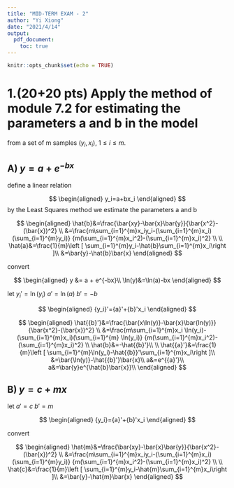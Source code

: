 ```yaml
---
title: "MID-TERM EXAM - 2"
author: "Yi Xiong"
date: "2021/4/14"
output: 
  pdf_document:
    toc: true
---
```


```r
knitr::opts_chunk$set(echo = TRUE)
```

# 1.(20+20 pts) Apply the method of module 7.2 for estimating the parameters a and b in the model 
  
  
from a set of m samples $(y_i , x_i ),\; 1 \leqslant  i \leqslant m.$  
  
  
## A) $y = a + e^{-bx}$  

define a linear relation

$$
\begin{aligned}
y_i=a+bx_i
\end{aligned}	
$$
by the Least Squares method we estimate the parameters a and b 

$$
\begin{aligned}
\hat{b}&=\frac{\bar{xy}-\bar{x}\bar{y}}{\bar{x^2}-(\bar{x})^2} \\
  &=\frac{m\sum_{i=1}^{m}x_iy_i-(\sum_{i=1}^{m}x_i)(\sum_{i=1}^{m}y_i)}
    {m(\sum_{i=1}^{m}x_i^2)-(\sum_{i=1}^{m}x_i)^2} \\
\\    
\hat{a}&=\frac{1}{m}\left [ \sum_{i=1}^{m}y_i-\hat{b}\sum_{i=1}^{m}x_i\right ]\\
&=\bar{y}-\hat{b}\bar{x}
\end{aligned}	
$$

convert

$$
\begin{aligned}
y &= a + e^{-bx}\\
\ln(y)&=\ln(a)-bx
\end{aligned}	
$$

let ${y_i}'=\ln(y_i)$ ${a}'=\ln(a)$ ${b}'=-b$

$$
\begin{aligned}
{y_i}'={a}'+{b}'x_i
\end{aligned}	
$$

$$
\begin{aligned}
\hat{{b}'}&=\frac{\bar{x\ln(y)}-\bar{x}\bar{ln(y)}}{\bar{x^2}-(\bar{x})^2} \\
  &=\frac{m\sum_{i=1}^{m}x_i \ln(y_i)-(\sum_{i=1}^{m}x_i)(\sum_{i=1}^{m} \ln(y_i)}
    {m(\sum_{i=1}^{m}x_i^2)-(\sum_{i=1}^{m}x_i)^2} \\
\hat{b}&=-\hat{{b}'}\\
\\    
\hat{{a}'}&=\frac{1}{m}\left [ \sum_{i=1}^{m}\ln(y_i)-\hat{{b}}'\sum_{i=1}^{m}x_i\right ]\\
&=\bar{\ln(y)}-\hat{{b}'}\bar{x}\\
a&=e^{{a}'}\\
a&=\bar{y}e^{\hat{b}\bar{x}}\\
\end{aligned}	
$$

## B) $y = c + mx$ 

let  ${a}'=c$ ${b}'=m$

$$
\begin{aligned}
{y_i}={a}'+{b}'x_i
\end{aligned}	
$$

convert

$$
\begin{aligned}
\hat{m}&=\frac{\bar{xy}-\bar{x}\bar{y}}{\bar{x^2}-(\bar{x})^2} \\
  &=\frac{m\sum_{i=1}^{m}x_iy_i-(\sum_{i=1}^{m}x_i)(\sum_{i=1}^{m}y_i)}
    {m(\sum_{i=1}^{m}x_i^2)-(\sum_{i=1}^{m}x_i)^2} \\
\\    
\hat{c}&=\frac{1}{m}\left [ \sum_{i=1}^{m}y_i-\hat{m}\sum_{i=1}^{m}x_i\right ]\\
&=\bar{y}-\hat{m}\bar{x}
\end{aligned}	
$$